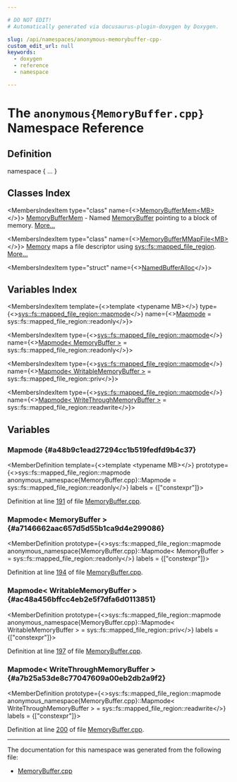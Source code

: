 ```yaml
---

# DO NOT EDIT!
# Automatically generated via docusaurus-plugin-doxygen by Doxygen.

slug: /api/namespaces/anonymous-memorybuffer-cpp-
custom_edit_url: null
keywords:
  - doxygen
  - reference
  - namespace

---
```





# The `anonymous{MemoryBuffer.cpp}` Namespace Reference

<DoxygenPage pluginConfig={pluginConfig}>



## Definition

<CodeBlock>namespace &#123; ... &#125;</CodeBlock>

## Classes Index

<MembersIndex>

<MembersIndexItem
  type="class"
  name={<><a href="/docs/api/classes/anonymous-namespace-memorybuffer-cpp-/memorybuffermem">MemoryBufferMem&lt;MB&gt;</a></>}>
<a href="/docs/api/classes/anonymous-namespace-memorybuffer-cpp-/memorybuffermem">MemoryBufferMem</a> - Named <a href="/docs/api/classes/llvm/memorybuffer">MemoryBuffer</a> pointing to a block of memory. <a href="/docs/api/classes/anonymous-namespace-memorybuffer-cpp-/memorybuffermem/#details">More...</a>
</MembersIndexItem>

<MembersIndexItem
  type="class"
  name={<><a href="/docs/api/classes/anonymous-namespace-memorybuffer-cpp-/memorybuffermmapfile">MemoryBufferMMapFile&lt;MB&gt;</a></>}>
<a href="/docs/api/classes/llvm/sys/memory">Memory</a> maps a file descriptor using <a href="/docs/api/classes/llvm/sys/fs/mapped-file-region">sys::fs::mapped&#95;file&#95;region</a>. <a href="/docs/api/classes/anonymous-namespace-memorybuffer-cpp-/memorybuffermmapfile/#details">More...</a>
</MembersIndexItem>

<MembersIndexItem
  type="struct"
  name={<><a href="/docs/api/structs/anonymous-namespace-memorybuffer-cpp-/namedbufferalloc">NamedBufferAlloc</a></>}>
</MembersIndexItem>

</MembersIndex>

## Variables Index

<MembersIndex>

<MembersIndexItem
  template={<>template &lt;typename MB&gt;</>}
  type={<><a href="/docs/api/classes/llvm/sys/fs/mapped-file-region/#a7d087bce12e64c2578f57ca0e1884919">sys::fs::mapped&#95;file&#95;region::mapmode</a></>}
  name={<><a href="#a48b9c1ead27294cc1b519fedfd9b4c37">Mapmode</a> =
    sys::fs::mapped&#95;file&#95;region::readonly</>}>
</MembersIndexItem>

<MembersIndexItem
  type={<><a href="/docs/api/classes/llvm/sys/fs/mapped-file-region/#a7d087bce12e64c2578f57ca0e1884919">sys::fs::mapped&#95;file&#95;region::mapmode</a></>}
  name={<><a href="#a7146662aac657d5d55b1ca9d4e299086">Mapmode&lt; MemoryBuffer &gt;</a> =
    sys::fs::mapped&#95;file&#95;region::readonly</>}>
</MembersIndexItem>

<MembersIndexItem
  type={<><a href="/docs/api/classes/llvm/sys/fs/mapped-file-region/#a7d087bce12e64c2578f57ca0e1884919">sys::fs::mapped&#95;file&#95;region::mapmode</a></>}
  name={<><a href="#ac48a456bffcc4eb2e5f7dfa6d0113851">Mapmode&lt; WritableMemoryBuffer &gt;</a> =
    sys::fs::mapped&#95;file&#95;region::priv</>}>
</MembersIndexItem>

<MembersIndexItem
  type={<><a href="/docs/api/classes/llvm/sys/fs/mapped-file-region/#a7d087bce12e64c2578f57ca0e1884919">sys::fs::mapped&#95;file&#95;region::mapmode</a></>}
  name={<><a href="#a7b25a53de8c77047609a00eb2db2a9f2">Mapmode&lt; WriteThroughMemoryBuffer &gt;</a> = sys::fs::mapped&#95;file&#95;region::readwrite</>}>
</MembersIndexItem>

</MembersIndex>


<SectionDefinition>

## Variables

### Mapmode {#a48b9c1ead27294cc1b519fedfd9b4c37}

<MemberDefinition
  template={<>template &lt;typename MB&gt;</>}
  prototype={<>sys::fs::mapped&#95;file&#95;region::mapmode anonymous&#95;namespace&#123;MemoryBuffer.cpp&#125;::Mapmode =
    sys::fs::mapped&#95;file&#95;region::readonly</>}
  labels = {["constexpr"]}>

Definition at line <a href="/docs/api/files/lib/lib/support/memorybuffer-cpp/#l00191">191</a> of file <a href="/docs/api/files/lib/lib/support/memorybuffer-cpp">MemoryBuffer.cpp</a>.
</MemberDefinition>

### Mapmode&lt; MemoryBuffer &gt; {#a7146662aac657d5d55b1ca9d4e299086}

<MemberDefinition
  prototype={<>sys::fs::mapped&#95;file&#95;region::mapmode anonymous&#95;namespace&#123;MemoryBuffer.cpp&#125;::Mapmode&lt; MemoryBuffer &gt; =
    sys::fs::mapped&#95;file&#95;region::readonly</>}
  labels = {["constexpr"]}>

Definition at line <a href="/docs/api/files/lib/lib/support/memorybuffer-cpp/#l00194">194</a> of file <a href="/docs/api/files/lib/lib/support/memorybuffer-cpp">MemoryBuffer.cpp</a>.
</MemberDefinition>

### Mapmode&lt; WritableMemoryBuffer &gt; {#ac48a456bffcc4eb2e5f7dfa6d0113851}

<MemberDefinition
  prototype={<>sys::fs::mapped&#95;file&#95;region::mapmode anonymous&#95;namespace&#123;MemoryBuffer.cpp&#125;::Mapmode&lt; WritableMemoryBuffer &gt; =
    sys::fs::mapped&#95;file&#95;region::priv</>}
  labels = {["constexpr"]}>

Definition at line <a href="/docs/api/files/lib/lib/support/memorybuffer-cpp/#l00197">197</a> of file <a href="/docs/api/files/lib/lib/support/memorybuffer-cpp">MemoryBuffer.cpp</a>.
</MemberDefinition>

### Mapmode&lt; WriteThroughMemoryBuffer &gt; {#a7b25a53de8c77047609a00eb2db2a9f2}

<MemberDefinition
  prototype={<>sys::fs::mapped&#95;file&#95;region::mapmode anonymous&#95;namespace&#123;MemoryBuffer.cpp&#125;::Mapmode&lt; WriteThroughMemoryBuffer &gt; = sys::fs::mapped&#95;file&#95;region::readwrite</>}
  labels = {["constexpr"]}>

Definition at line <a href="/docs/api/files/lib/lib/support/memorybuffer-cpp/#l00200">200</a> of file <a href="/docs/api/files/lib/lib/support/memorybuffer-cpp">MemoryBuffer.cpp</a>.
</MemberDefinition>

</SectionDefinition>

<hr/>

The documentation for this namespace was generated from the following file:

<ul>
<li><a href="/docs/api/files/lib/lib/support/memorybuffer-cpp">MemoryBuffer.cpp</a></li>
</ul>

</DoxygenPage>
